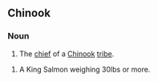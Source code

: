 ==Chinook==

===Noun===
{{infl|chh|noun}}

# The [[chief]] of a [[Chinook]] [[tribe]].

# A King Salmon weighing 30lbs or more.